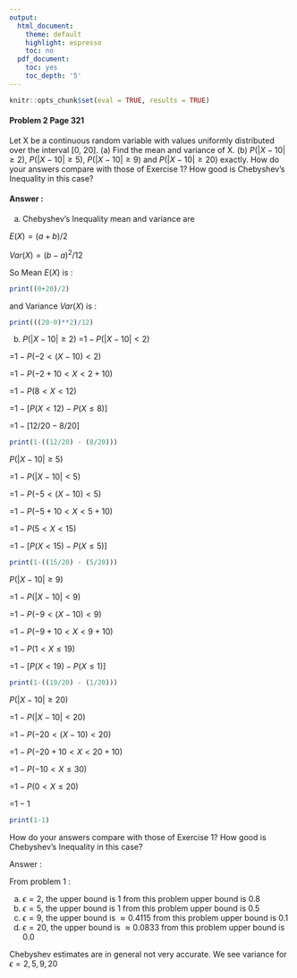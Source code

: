 ---
output:
  html_document:
    theme: default
    highlight: espresso
    toc: no
  pdf_document:
    toc: yes
    toc_depth: '5'
---

```{r setup, include=FALSE}
knitr::opts_chunk$set(eval = TRUE, results = TRUE)
```

#### Problem 2 Page 321

Let X be a continuous random variable with values uniformly distributed over the interval [0, 20].
(a) Find the mean and variance of X.
(b) $P(|X - 10| \ge 2)$, $P(|X - 10| \ge 5)$, $P(|X - 10| \ge 9)$ and $P(|X - 10| \ge 20)$ exactly. How do your answers compare with those of
Exercise 1? How good is Chebyshev's Inequality in this case?

#### Answer :

(a) Chebyshev's Inequality mean and variance are 

$E(X)={(a+b)}/2$

$Var(X)={(b - a)^2}/12$

So Mean $E(X)$ is :
```{r}
print((0+20)/2)
```

and Variance $Var(X)$ is : 
```{r}
print(((20-0)**2)/12)
```

(b) $P(|X - 10| \ge 2)$ =$1-P(|X - 10| \lt 2)$

=$1-P(-2 \lt (X -10) \lt 2)$

=$1-P(-2+10 \lt X \lt 2 +10)$

=$1-P(8 \lt X \lt 12)$

=$1-[P(X \lt 12) -  P(X \le 8)]$

=$1-[12/20 - 8/20]$

```{r}
print(1-((12/20) - (8/20)))
```

$P(|X - 10| \ge 5)$

=$1-P(|X - 10| \lt 5)$

=$1-P(-5 \lt (X-10) \lt 5)$

=$1-P(-5+10 \lt X \lt 5+10)$

=$1-P(5 \lt X \lt 15)$

=$1-[P(X \lt 15) -  P(X \le 5)]$

```{r}
print(1-((15/20) - (5/20)))
```

$P(|X - 10| \ge 9)$

=$1-P(|X - 10| \lt 9)$

=$1-P(-9 \lt (X-10) \lt 9)$

=$1-P(-9+10 \lt X \lt 9+10)$

=$1-P(1 \lt X \le 19)$

=$1-[P(X \lt 19) -  P(X \le 1)]$

```{r}
print(1-((19/20) - (1/20)))
```

$P(|X - 10| \ge 20)$

=$1-P(|X - 10| \lt 20)$

=$1-P(-20 \lt (X-10) \lt 20)$

=$1-P(-20+10 \lt X \lt 20+10)$

=$1-P(-10 \lt X \le 30)$

=$1-P(0 \lt X \le 20)$

=$1-1$

```{r}
print(1-1)
```

How do your answers compare with those of Exercise 1? How good is Chebyshev's Inequality in this case?

Answer :

From problem 1 : 

a. $\epsilon=2$, the upper bound is $1$ from this problem upper bound is $0.8$
b. $\epsilon=5$, the upper bound is $1$ from this problem upper bound is $0.5$
c. $\epsilon=9$, the upper bound is $\approx 0.4115$ from this problem upper bound is $0.1$
d. $\epsilon=20$, the upper bound is $\approx 0.0833$ from this problem upper bound is $0.0$

Chebyshev estimates are in general not very accurate. We see variance for $\epsilon=2, 5, 9, 20$

